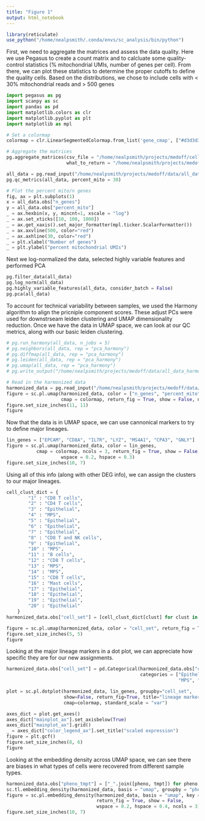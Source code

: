 ```yaml
---
title: "Figure 1"
output: html_notebook
---
```


```r
library(reticulate)
use_python("/home/nealpsmith/.conda/envs/sc_analysis/bin/python")
```

First, we need to aggregate the matrices and assess the data quality.  Here we use Pegasus to create a count matrix and to
calcluate some quality-control statistics (% mitochondrial UMIs, number of genes per cell).  From there, we can plot
these statistics to determine the proper cutoffs to define the quality cells.  Based on the distributions, we chose to include
cells with < 30% mitochondrial reads and > 500 genes

```python
import pegasus as pg
import scanpy as sc
import pandas as pd
import matplotlib.colors as clr
import matplotlib.pyplot as plt
import matplotlib as mpl

# Set a colormap
colormap = clr.LinearSegmentedColormap.from_list('gene_cmap', ["#d3d3d3" ,'#482cc7'], N=200)

# Aggregate the matrices
pg.aggregate_matrices(csv_file = "/home/nealpsmith/projects/medoff/cellranger/aggregate_matrix.csv",
                      what_to_return = "/home/nealpsmith/projects/medoff/data/all_data.h5sc")

all_data = pg.read_input("/home/nealpsmith/projects/medoff/data/all_data.h5sc")
pg.qc_metrics(all_data, percent_mito = 30)

# Plot the percent mito/n genes
fig, ax = plt.subplots(1)
x = all_data.obs["n_genes"]
y = all_data.obs["percent_mito"]
_ = ax.hexbin(x, y, mincnt=1, xscale = "log")
_ = ax.set_xticks([10, 100, 1000])
_ = ax.get_xaxis().set_major_formatter(mpl.ticker.ScalarFormatter())
_ = ax.axvline(500, color="red")
_ = ax.axhline(30, color="red")
_ = plt.xlabel("Number of genes")
_ = plt.ylabel("percent mitochondrial UMIs")

```

Next we log-normalized the data, selected highly variable features and performed PCA
```python
pg.filter_data(all_data)
pg.log_norm(all_data)
pg.highly_variable_features(all_data, consider_batch = False)
pg.pca(all_data)
```

To account for technical variability between samples, we used the Harmony algorithm to align the pricniple component scores.
These adjust PCs were used for downstrseam leiden clustering and UMAP dimensionality reduction.  Once we have the data in UMAP space,
we can look at our QC metrics, along with our basic leiden clustering.
```python
# pg.run_harmony(all_data, n_jobs = 5)
# pg.neighbors(all_data, rep = "pca_harmony")
# pg.diffmap(all_data, rep = "pca_harmony")
# pg.leiden(all_data, rep = "pca_harmony")
# pg.umap(all_data, rep = "pca_harmony")
# pg.write_output("/home/nealpsmith/projects/medoff/data/all_data_harmonized.h5ad")

# Read in the harmonized data
harmonized_data = pg.read_input("/home/nealpsmith/projects/medoff/data/all_data_harmonized.h5ad")
figure = sc.pl.umap(harmonized_data, color = ["n_genes", "percent_mito", "leiden_labels"],
                    cmap = colormap, return_fig = True, show = False, ncols = 2)
figure.set_size_inches(11, 11)
figure
```


Now that the data is in UMAP space, we can use cannonical markers to try to define major lineages.
```python
lin_genes = ["EPCAM", "CD8A", "IL7R", "LYZ", "MS4A1", "CPA3", "GNLY"]
figure = sc.pl.umap(harmonized_data, color = lin_genes,
           cmap = colormap, ncols = 3, return_fig = True, show = False,
                    wspace = 0.2, hspace = 0.3)
figure.set_size_inches(10, 7)

```
Using all of this info (along with other DEG info), we can assign the clusters to our major lineages.
```python
cell_clust_dict = {
        "1" : "CD8 T cells",
        "2" : "CD4 T cells",
        "3" : "Epithelial",
        "4" : "MPS",
        "5" : "Epithelial",
        "6" : "Epithelial",
        "7" : "Epithelial",
        "8" : "CD8 T and NK cells",
        "9" : "Epithelial",
        "10" : "MPS",
        "11" : "B cells",
        "12" : "CD8 T cells",
        "13" : "MPS",
        "14" : "MPS",
        "15" : "CD8 T cells",
        "16" : "Mast cells",
        "17" : "Epithelial",
        "18" : "Epithelial",
        "19" : "Epithelial",
        "20" : "Epithelial"
    }
harmonized_data.obs["cell_set"] = [cell_clust_dict[clust] for clust in harmonized_data.obs["leiden_labels"]]

figure = sc.pl.umap(harmonized_data, color = "cell_set", return_fig = True, show = False, legend_loc = "on data")
figure.set_size_inches(5, 5)
figure

```

Looking at the major lineage markers in a dot plot, we can appreciate how specific they are for our new assignments.
```python
harmonized_data.obs["cell_set"] = pd.Categorical(harmonized_data.obs["cell_set"],
                                                 categories = ["Epithelial", "CD8 T cells", "CD4 T cells",
                                                               "MPS", "B cells", "Mast cells", "CD8 T and NK cells"])

plot = sc.pl.dotplot(harmonized_data, lin_genes, groupby="cell_set",
                     show=False, return_fig=True, title="lineage markers",
                     cmap=colormap, standard_scale = "var")

axes_dict = plot.get_axes()
axes_dict["mainplot_ax"].set_axisbelow(True)
axes_dict["mainplot_ax"].grid()
_ = axes_dict["color_legend_ax"].set_title("scaled expression")
figure = plt.gcf()
figure.set_size_inches(8, 6)
figure
```

Looking at the embedding density across UMAP space, we can see there are biases in what types of cells were recovered from different sample types.
```python
harmonized_data.obs["pheno_tmpt"] = ["_".join([pheno, tmpt]) for pheno, tmpt in zip(harmonized_data.obs["phenotype"], harmonized_data.obs["sample"])]
sc.tl.embedding_density(harmonized_data, basis = "umap", groupby = "pheno_tmpt", key_added = "pheno_tmpt_dens")
figure = sc.pl.embedding_density(harmonized_data, basis = "umap", key = "pheno_tmpt_dens",
                                 return_fig = True, show = False,
                                 wspace = 0.2, hspace = 0.4, ncols = 3)
figure.set_size_inches(10, 7)

```